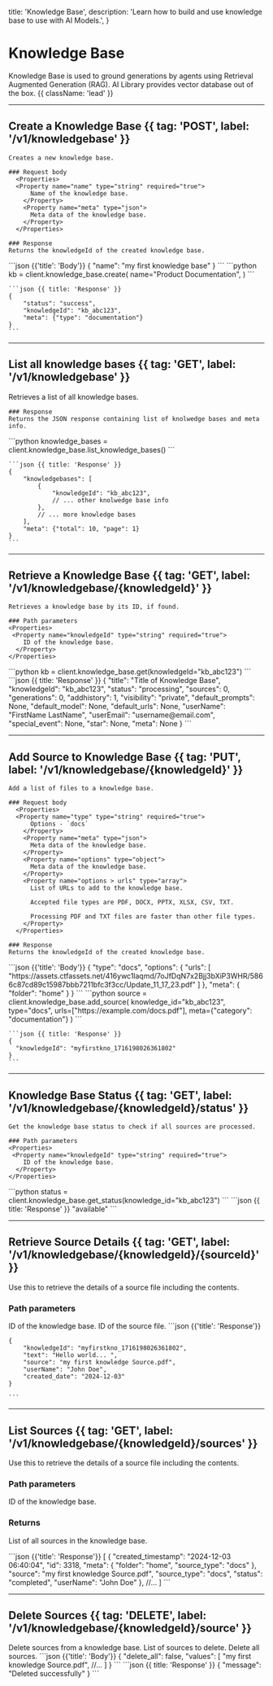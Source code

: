   title: 'Knowledge Base',
  description:
    'Learn how to build and use knowledge base to use with AI Models.',
}

# Knowledge Base

Knowledge Base is used to ground generations by agents using Retrieval Augmented Generation (RAG). AI Library provides vector database out of the box. {{ className: 'lead' }}

---

## Create a Knowledge Base {{ tag: 'POST', label: '/v1/knowledgebase' }}

<Row>
  <Col>

    Creates a new knowledge base.

    ### Request body
      <Properties>
      <Property name="name" type="string" required="true">
          Name of the knowledge base.
        </Property>
        <Property name="meta" type="json">
          Meta data of the knowledge base.
        </Property>
      </Properties> 

    ### Response
    Returns the knowledgeId of the created knowledge base.


  </Col>
  <Col sticky>
    <CodeGroup title="Request" tag="POST" label="/v1/agent/knowledgebase">
    ```json {{'title': 'Body'}}
    {
        "name": "my first knowledge base"  
    }
    ```
    ```python
    kb = client.knowledge_base.create(
        name="Product Documentation",
    )
    ```
    </CodeGroup>

  
    ```json {{ title: 'Response' }}
    {
        "status": "success", 
        "knowledgeId": "kb_abc123",
        "meta": {"type": "documentation"}
    }
    ```

  </Col>
  </Row>



---

## List all knowledge bases {{ tag: 'GET', label: '/v1/knowledgebase' }}

<Row>
  <Col>
    Retrieves a list of all knowledge bases. 

    ### Response
    Returns the JSON response containing list of knolwedge bases and meta info.
  </Col>
  <Col sticky>
    <CodeGroup title="Request" tag="GET" label="/v1/agent/knowledgebase">
    ```python
    knowledge_bases = client.knowledge_base.list_knowledge_bases()
    ```
    </CodeGroup>

    ```json {{ title: 'Response' }}
    {
        "knowledgebases": [
            {
                "knowledgeId": "kb_abc123",
                // ... other knolwedge base info
            },
            // ... more knowledge bases
        ],
        "meta": {"total": 10, "page": 1}
    }
    ```

  </Col>
</Row>

---

## Retrieve a Knowledge Base {{ tag: 'GET', label: '/v1/knowledgebase/{knowledgeId}' }}

<Row>
  <Col>

    Retrieves a knowledge base by its ID, if found.

    ### Path parameters
    <Properties>
     <Property name="knowledgeId" type="string" required="true">
        ID of the knowledge base.
      </Property>
    </Properties>


  </Col>
  <Col sticky>
    <CodeGroup title="Request" tag="GET" label="/v1/agent/knowledgebase">
    ```python
    kb = client.knowledge_base.get(knowledgeId="kb_abc123")
    ```
    </CodeGroup>
    ```json {{ title: 'Response' }}
    {
        "title": "Title of Knowledge Base",
        "knowledgeId": "kb_abc123",
        "status": "processing",
        "sources": 0,
        "generations": 0,
        "addhistory": 1,
        "visibility": "private",
        "default_prompts": None,
        "default_model": None,
        "default_urls": None,
        "userName": "FirstName LastName",
        "userEmail": "username@email.com",
        "special_event": None,
        "star": None,
        "meta": None
    }
    ```

  </Col>
</Row>

---

## Add Source to Knowledge Base  {{ tag: 'PUT', label: '/v1/knowledgebase/{knowledgeId}' }}

<Row>
  <Col>

    Add a list of files to a knowledge base.

    ### Request body
      <Properties>
      <Property name="type" type="string" required="true">
          Options - `docs`
        </Property>
        <Property name="meta" type="json">
          Meta data of the knowledge base.
        </Property>
        <Property name="options" type="object">
          Meta data of the knowledge base.
        </Property>
        <Property name="options > urls" type="array">
          List of URLs to add to the knowledge base.

          Accepted file types are PDF, DOCX, PPTX, XLSX, CSV, TXT. 
          
          Processing PDF and TXT files are faster than other file types.
        </Property>
      </Properties> 

    ### Response
    Returns the knowledgeId of the created knowledge base.


  </Col>
  <Col sticky>
    <CodeGroup title="Request" tag="POST" label="/v1/agent/knowledgebase/{knowledgeId}">
    ```json {{'title': 'Body'}}
    {
        "type": "docs",
        "options": {
            "urls": [
                "https://assets.ctfassets.net/416ywc1laqmd/7oJfDqN7x2Bjj3bXiP3WHR/5866c87cd89c15987bbb7211bfc3f3cc/Update_11_17_23.pdf"
            ]
        },
        "meta": {
            "folder": "home"
        }
    }
    ```
    ```python
    source = client.knowledge_base.add_source(
        knowledge_id="kb_abc123",
        type="docs",
        urls=["https://example.com/docs.pdf"],
        meta={"category": "documentation"}
    )
    ```
    </CodeGroup>
  
    ```json {{ title: 'Response' }}
    {
      "knowledgeId": "myfirstkno_1716198026361802"
    }
    ```

  </Col>
</Row>

---

## Knowledge Base Status {{ tag: 'GET', label: '/v1/knowledgebase/{knowledgeId}/status' }}

<Row>
  <Col>

    Get the knowledge base status to check if all sources are processed.

    ### Path parameters
    <Properties>
     <Property name="knowledgeId" type="string" required="true">
        ID of the knowledge base.
      </Property>
    </Properties>


  </Col>
  <Col sticky>
    <CodeGroup title="Request" tag="GET" label="/v1/agent/knowledgebase/{knowledgeId}/status">
    ```python
    status = client.knowledge_base.get_status(knowledge_id="kb_abc123")
    ```
    </CodeGroup>
    ```json {{ title: 'Response' }}
    "available"
    ```

  </Col>
</Row>

---

## Retrieve Source Details {{ tag: 'GET', label: '/v1/knowledgebase/{knowledgeId}/{sourceId}' }}

<Row>
  <Col>

  Use this to retrieve the details of a source file including the contents.

  ### Path parameters
  <Properties>
  <Property name="knowledgeId" type="string" required="true">
      ID of the knowledge base.
    </Property>
    <Property name="sourceId" type="string" required="true">
      ID of the source file.
    </Property>
  </Properties>
  </Col>
    <Col sticky>
    ```json {{'title': 'Response'}}

    {
        "knowledgeId": "myfirstkno_1716198026361802",
        "text": "Hello world... ",
        "source": "my first knowledge Source.pdf",
        "userName": "John Doe",
        "created_date": "2024-12-03"
    }
    
    ```
  </Col>
</Row>


---

## List Sources {{ tag: 'GET', label: '/v1/knowledgebase/{knowledgeId}/sources' }}

<Row>
  <Col>

  Use this to retrieve the details of a source file including the contents.

  ### Path parameters
  <Properties>
  <Property name="knowledgeId" type="string" required="true">
      ID of the knowledge base.
    </Property>
  </Properties>

### Returns
List of all sources in the knowledge base.

</Col>
  <Col sticky>
```json {{'title': 'Response'}}
[
    {
        "created_timestamp": "2024-12-03 06:40:04",
        "id": 3318,
        "meta": {
            "folder": "home",
            "source_type": "docs"
        },
        "source": "my first knowledge Source.pdf",
        "source_type": "docs",
        "status": "completed",
        "userName": "John Doe"
    },
    //...
]
```
</Col>
</Row>


---

## Delete Sources {{ tag: 'DELETE', label: '/v1/knowledgebase/{knowledgeId}/source' }}

<Row>
  <Col>
    Delete sources from a knowledge base.
    <Properties>
      <Property name="values" type="array" required="true">
          List of sources to delete.
      </Property>
      <Property name="delete_all" type="boolean">
          Delete all sources.
      </Property>
    </Properties>
  </Col>
  <Col sticky>
  ```json {{'title': 'Body'}}
    {
        "delete_all": false,
        "values": [
            "my first knowledge Source.pdf",
            //...
        ]
    }
    ```
    ```json {{ title: 'Response' }}
    {
        "message": "Deleted successfully"
    }
    ```
  </Col>
</Row>

